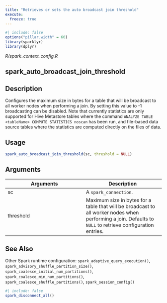 ```yaml
---
title: "Retrieves or sets the auto broadcast join threshold"
execute:
  freeze: true
---
```


```r
#| include: false
options("pillar.width" = 60)
library(sparklyr) 
library(dplyr)
```

*R/spark_context_config.R*

## spark_auto_broadcast_join_threshold

## Description
Configures the maximum size in bytes for a table that will be broadcast to all worker nodes when performing a join. By setting this value to -1 broadcasting can be disabled. Note that currently statistics are only supported for Hive Metastore tables where the command `ANALYZE TABLE <tableName> COMPUTE STATISTICS noscan` has been run, and file-based data source tables where the statistics are computed directly on the files of data. 


## Usage
```r
spark_auto_broadcast_join_threshold(sc, threshold = NULL) 
```

## Arguments
|Arguments|Description|
|---|---|
| sc | A `spark_connection`. |
| threshold | Maximum size in bytes for a table that will be broadcast to all worker nodes when performing a join. Defaults to `NULL` to retrieve configuration entries. |






## See Also
Other Spark runtime configuration:  `spark_adaptive_query_execution()`, `spark_advisory_shuffle_partition_size()`, `spark_coalesce_initial_num_partitions()`, `spark_coalesce_min_num_partitions()`, `spark_coalesce_shuffle_partitions()`, `spark_session_config()`


```r
#| include: false
spark_disconnect_all()
```
